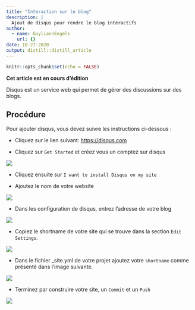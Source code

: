 ```yaml
---
title: "Interaction sur le blog"
description: |
  Ajout de disqus pour rendre le blog intéractifs
author:
  - name: GuyliannEngels
    url: {}
date: 10-27-2020
output: distill::distill_article
---
```


```r
knitr::opts_chunk$set(echo = FALSE)
```

**Cet article est en cours d'édition**

Disqus est un service web qui permet de gérer des discussions sur des blogs. 

## Procédure

Pour ajouter disqus, vous devez suivre les instructions ci-dessous :

- Cliquez sur le lien suivant: <https://disqus.com> 

- Cliquez sur `Get Started` et créez vous un comptez sur disqus 

![](images/disqus2.png) 


- Cliquez ensuite sur `I want to install Disqus on my site`

- Ajoutez le nom de votre website

![](images/disqus3.gif)

- Dans les configuration de disqus, entrez l'adresse de votre blog

![](images/disqus4.gif) 

- Copiez le shortname de votre site qui se trouve dans la section `Edit Settings`.

![](images/disqus5.gif) 


- Dans le fichier _site.yml de votre projet ajoutez votre `shortname` comme présenté dans l'image suivante.

![](images/disqus6.gif)

- Terminez par construire votre site, un `Commit` et un `Push`

![](images/disqus7.gif) 
